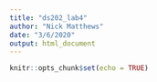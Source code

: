 ```yaml
---
title: "ds202_lab4"
author: "Nick Matthews"
date: "3/6/2020"
output: html_document
---
```


```r
knitr::opts_chunk$set(echo = TRUE)
```


